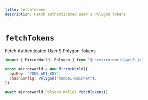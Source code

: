 ```yaml
---
title: fetchTokens
description: Fetch authenticated user's Polygon tokens
---
```


# `fetchTokens`

Fetch Authenticated User S Polygon Tokens

```js
import { MirrorWorld, Polygon } from "@usemirrorworld/web3.js"

const mirrorworld = new MirrorWorld({
  apiKey: "YOUR_API_KEY",
  chainConfig: Polygon("mumbai-mainnet"),
})

await mirrorworld.Polygon.Wallet.fetchTokens()
```

